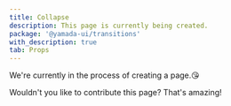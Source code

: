 ```yaml
---
title: Collapse
description: This page is currently being created.
package: '@yamada-ui/transitions'
with_description: true
tab: Props
---
```


We're currently in the process of creating a page.😘

Wouldn't you like to contribute this page? That's amazing!
